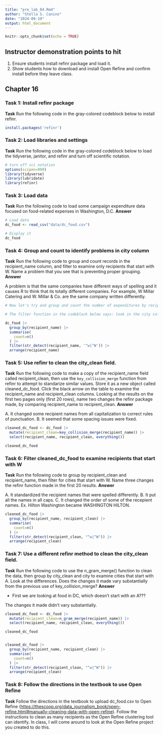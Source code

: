 ```yaml
---
title: "pre_lab_04.Rmd"
author: "Stella S. Canino"
date: "2024-09-19"
output: html_document
---
```


```r
knitr::opts_chunk$set(echo = TRUE)
```

## Instructor demonstration points to hit

1.  Ensure students install refinr package and load it.
2.  Show students how to download and install Open Refine and confirm install before they leave class.

## Chapter 16

### Task 1: Install refinr package

**Task** Run the following code in the gray-colored codeblock below to install refinr.

```r
install.packages('refinr')
```

### Task 2: Load libraries and settings

**Task** Run the following code in the gray-colored codeblock below to load the tidyverse, janitor, and refinr and turn off scientific notation.

```r
# turn off sci notation
options(scipen=999)
library(tidyverse)
library(lubridate)
library(refinr)
```

### Task 3: Load data

**Task** Run the following code to load some campaign expenditure data focused on food-related expenses in Washington, D.C. **Answer**

```r
# Load data
dc_food <- read_csv("data/dc_food.csv")

# Display it
dc_food

```

### Task 4: Group and count to identify problems in city column

**Task** Run the following code to group and count records in the recipient_name column, and filter to examine only recipients that start with W. Name a problem that you see that is preventing proper grouping. **Answer**

A problem is that the same companies have different ways of spelling and it causes R to think that its totally different companies. For example, W Millar Catering and W. Millar & Co. are the same company written differently.

```r
# Now let's try and group and count the number of expenditures by recipient. To make it a bit more manageable, let's use another string function from `stringr` and filter for recipients that start with the uppercase "W" or lowercase "w" using the function `str_detect()` with a regular expression.  

# The filter function in the codeblock below says: look in the city column, and pluck out any value that starts with (the "^" symbol means "starts with") a lowercase "w" OR (the vertical "|", called a pipe, means OR) an uppercase "W". 

dc_food |>
  group_by(recipient_name) |>
  summarise(
    count=n()
  ) |>
  filter(str_detect(recipient_name, '^w|^W')) |> 
  arrange(recipient_name)
```

### Task 5: Use refinr to clean the city_clean field.

**Task** Run the following code to make a copy of the recipient_name field called recipient_clean, then use the `key_collision_merge` function from refinr to attempt to standarize similar values. Store it as a new object called cleaned_dc_food. Click the black arrow on the table to examine the recipient_name and recipient_clean columns. Looking at the results on the first two pages only (first 20 rows), name two changes the refinr package made, by comparing recipient_name to recipient_clean. **Answer**

A. It changed some recipient names from all capitalization to correct rules of punctuation. 
B. It seemed that some spacing issues were fixed.

```r
cleaned_dc_food <- dc_food |>
  mutate(recipient_clean=key_collision_merge(recipient_name)) |>
  select(recipient_name, recipient_clean, everything())

cleaned_dc_food

```

### Task 6: Filter cleaned_dc_food to examine recipients that start with W

**Task** Run the following code to group by recipient_clean and recipient_name, then filter for cities that start with W. Name three changes the refinr function made in the first 20 results. **Answer**

A. It standardized the recipient names that were spelled differently.
B. It put all the names in all caps. 
C. It changed the order of some of the recepient names. Ex. Hilton Washington became WASHINGTON HILTON.

```r
cleaned_dc_food |>
  group_by(recipient_name, recipient_clean) |>
  summarise(
    count=n()
  ) |>
  filter(str_detect(recipient_clean, "^w|^W")) |>
  arrange(recipient_clean)
```

### Task 7: Use a different refinr method to clean the city_clean field.

**Task** Run the following code to use the n_gram_merge() function to clean the data, then group by city_clean and city to examine cities that start with A. Look at the differences. Does the changes it made vary substantially from the previous use of key_collision_merge? **Answer**

- First we are looking at food in DC, which doesn't start with an A???

The changes it made didn't vary substantially.

```r
cleaned_dc_food <- dc_food |>
  mutate(recipient_clean=n_gram_merge(recipient_name)) |>
  select(recipient_name, recipient_clean, everything())

cleaned_dc_food


cleaned_dc_food |>
  group_by(recipient_name, recipient_clean) |>
  summarise(
    count=n()
  ) |>
  filter(str_detect(recipient_clean, "^w|^W")) |>
  arrange(recipient_clean)


```

### Task 8: Follow the directions in the textbook to use Open Refine

**Task** Follow the directions in the textbook to upload dc_food.csv to Open Refine (<https://thescoop.org/data_journalism_book/open-refine.html#manually-cleaning-data-with-open-refine>). Follow the instructions to clean as many recipients as the Open Refine clustering tool can identify. In class, I will come around to look at the Open Refine project you created to do this.
